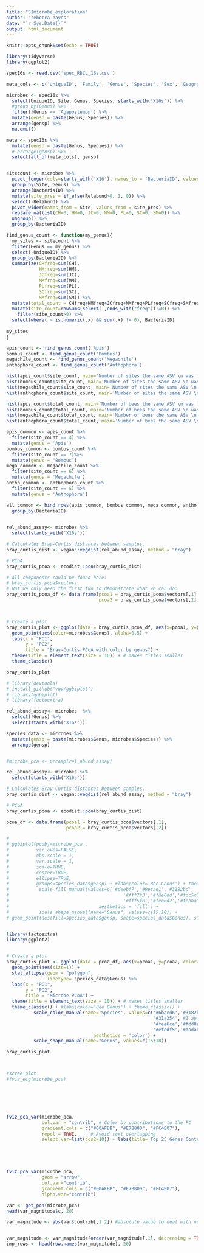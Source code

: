 ```yaml
---
title: "SImicrobe_exploration"
author: "rebecca hayes"
date: "`r Sys.Date()`"
output: html_document
---
```


```r
knitr::opts_chunk$set(echo = TRUE)
```

```r
library(tidyverse)
library(ggplot2)

spec16s <- read.csv('spec_RBCL_16s.csv')

meta_cols <- c('UniqueID', 'Family', 'Genus', 'Species', 'Sex', 'GeographyFK', 'Site', 'Meadow')

microbes <- spec16s %>%
  select(UniqueID, Site, Genus, Species, starts_with('X16s')) %>%
  #group_by(Genus) %>%
  filter(!Genus == 'Agapostemon') %>%
  mutate(gensp = paste(Genus, Species)) %>%
  arrange(gensp) %>%
  na.omit()

meta <- spec16s %>%
  mutate(gensp = paste(Genus, Species)) %>%
  # arrange(gensp) %>%
  select(all_of(meta_cols), gensp)



```


```r


sitecount <- microbes %>%
  pivot_longer(cols=starts_with('X16'), names_to = 'BacteriaID', values_to = 'Relabund') %>%
  group_by(Site, Genus) %>%
  arrange(BacteriaID) %>%
  mutate(site_pres = if_else(Relabund>0, 1, 0)) %>%
  select(-Relabund) %>%
  pivot_wider(names_from = Site, values_from = site_pres) %>%
  replace_na(list(CH=0, HM=0, JC=0, MM=0, PL=0, SC=0, SM=0)) %>%
  ungroup() %>%
  group_by(BacteriaID) 


```

```r

find_genus_count <- function(my_genus){
  my_sites <- sitecount %>%
  filter(Genus == my_genus) %>%
  select(-UniqueID) %>%
  group_by(BacteriaID) %>%
  summarize(CHfreq=sum(CH),
            HMfreq=sum(HM),
            JCfreq=sum(JC),
            MMfreq=sum(MM),
            PLfreq=sum(PL),
            SCfreq=sum(SC),
            SMfreq=sum(SM)) %>%
  mutate(total_count = CHfreq+HMfreq+JCfreq+MMfreq+PLfreq+SCfreq+SMfreq) %>%
  mutate(site_count=rowSums(select(.,ends_with("freq"))!=0)) %>% 
    filter(site_count>0) %>%
  select(where( ~ is.numeric(.x) && sum(.x) != 0), BacteriaID)
  
my_sites
}

```


```r
apis_count <- find_genus_count('Apis')
bombus_count <- find_genus_count('Bombus')
megachile_count <- find_genus_count('Megachile')
anthophora_count <- find_genus_count('Anthophora')
```

```r
hist(apis_count$site_count, main='Number of sites the same ASV \n was found in Apis', xlab='Number of Sites')
hist(bombus_count$site_count, main='Number of sites the same ASV \n was found in Bombus', xlab='Number of Sites')
hist(megachile_count$site_count, main='Number of sites the same ASV \n was found in Megachile', xlab='Number of Sites')
hist(anthophora_count$site_count, main='Number of sites the same ASV \n was found in Anthophora', xlab='Number of Sites')
```

```r
hist(apis_count$total_count, main='Number of bees the same ASV \n was found in Apis', xlab='Number of bees', breaks=25)
hist(bombus_count$total_count, main='Number of bees the same ASV \n was found in Bombus', xlab='Number of bees', breaks=25)
hist(megachile_count$total_count, main='Number of bees the same ASV \n was found in Megachile', xlab='Number of bees', breaks=25)
hist(anthophora_count$total_count, main='Number of bees the same ASV \n was found in Anthophora', xlab='Number of Bees', breaks=25)
```

```r
apis_common <- apis_count %>%
  filter(site_count == 4) %>%
  mutate(genus = 'Apis')
bombus_common <- bombus_count %>%
  filter(site_count == 7)%>%
  mutate(genus = 'Bombus')
mega_common <- megachile_count %>%
  filter(site_count == 6) %>%
  mutate(genus = 'Megachile')
antho_common <- anthophora_count %>%
  filter(site_count == 5) %>%
  mutate(genus = 'Anthophora')

all_common <- bind_rows(apis_common, bombus_common, mega_common, antho_common) %>%
  group_by(BacteriaID)
  
```



```r

rel_abund_assay<- microbes %>%
  select(starts_with('X16s'))

# Calculates Bray-Curtis distances between samples. 
bray_curtis_dist <- vegan::vegdist(rel_abund_assay, method = "bray")

# PCoA
bray_curtis_pcoa <- ecodist::pco(bray_curtis_dist)

# All components could be found here: 
# bray_curtis_pcoa$vectors
# But we only need the first two to demonstrate what we can do:
bray_curtis_pcoa_df <- data.frame(pcoa1 = bray_curtis_pcoa$vectors[,1], 
                                  pcoa2 = bray_curtis_pcoa$vectors[,2])



# Create a plot
bray_curtis_plot <- ggplot(data = bray_curtis_pcoa_df, aes(x=pcoa1, y=pcoa2)) +
  geom_point(aes(color=microbes$Genus), alpha=0.5) +
  labs(x = "PC1",
       y = "PC2", 
       title = "Bray-Curtis PCoA with color by genus") +
  theme(title = element_text(size = 10)) + # makes titles smaller
  theme_classic()

bray_curtis_plot


```




```r

# library(devtools)
# install_github("vqv/ggbiplot")
# library(ggbiplot)
# library(factoextra)

rel_abund_assay<- microbes  %>% 
  select(!Genus) %>%
  select(starts_with('X16s'))

species_data <- microbes %>%
  mutate(gensp = paste(microbes$Genus, microbes$Species)) %>%
  arrange(gensp)


#microbe_pca <- prcomp(rel_abund_assay)

rel_abund_assay<- microbes %>%
  select(starts_with('X16s'))

# Calculates Bray-Curtis distances between samples. 
bray_curtis_dist <- vegan::vegdist(rel_abund_assay, method = "bray")

# PCoA
bray_curtis_pcoa <- ecodist::pco(bray_curtis_dist)

pcoa_df <- data.frame(pcoa1 = bray_curtis_pcoa$vectors[,1], 
                      pcoa2 = bray_curtis_pcoa$vectors[,2])

# 
# ggbiplot(pcobj=microbe_pca ,
#          var.axes=FALSE,
#          obs.scale = 1, 
#          var.scale = 1,
#          scale=TRUE,
#          center=TRUE,
#          ellipse=TRUE,
#          groups=species_data$gensp) + #labs(color='Bee Genus') + theme_classic() +
#           scale_fill_manual(values=c('#deebf7','#9ecae1','#3182bd', '#31a354',
#                                          '#fff7f3','#fde0dd','#fcc5c0','#fa9fb5','#f768a1','#dd3497','#ae017e','#7a0177',
#                                          '#fff5f0','#fee0d2','#fcbba1','#fc9272','#fb6a4a','#ef3b2c','#cb181d','#99000d'),
#                                 aesthetics = 'fill') +
#           scale_shape_manual(name="Genus", values=c(15:18)) +
# geom_point(aes(fill=species_data$gensp, shape=species_data$Genus), size = 3)


library(factoextra)
library(ggplot2)


# Create a plot
bray_curtis_plot <- ggplot(data = pcoa_df, aes(x=pcoa1, y=pcoa2, color=species_data$gensp, shape=species_data$Genus)) +
  geom_point(aes(size=1)) +
  stat_ellipse(geom = "polygon",
               linetype= species_data$Genus) %>%
  labs(x = "PC1",
       y = "PC2", 
       title = "Microbe PCoA") +
  theme(title = element_text(size = 10)) + # makes titles smaller
  theme_classic() + #labs(color='Bee Genus') + theme_classic() +
          scale_color_manual(name='Species', values=c('#6baed6','#3182bd','#08519c', #3 anothophora sp -- blue
                                                      '#31a354', #1 apis sp -- green
                                                      '#fee6ce','#fdd0a2','#fdae6b','#fd8d3c','#f16913','#d94801','#a63603','#7f2704', #8 bombus sp -- orange
                                                      '#efedf5','#dadaeb','#bcbddc','#9e9ac8','#807dba','#6a51a3','#54278f','#3f007d'), #8 megachile sp -- purple
                                aesthetics = 'color') +
          scale_shape_manual(name="Genus", values=c(15:18)) 

bray_curtis_plot



#scree plot
#fviz_eig(microbe_pca)







```  


```r
fviz_pca_var(microbe_pca,
             col.var = "contrib", # Color by contributions to the PC
             gradient.cols = c("#00AFBB", "#E7B800", "#FC4E07"),
             repel = TRUE,     # Avoid text overlapping
             select.var=list(cos2=10)) + labs(title='Top 25 Genes Contributing to PC1 and PC2', color='Relative Contribution')





fviz_pca_var(microbe_pca, 
             geom = "arrow", 
             col.var="contrib", 
             gradient.cols = c("#00AFBB", "#E7B800", "#FC4E07"),
             alpha.var="contrib")

```  

```r
var <- get_pca(microbe_pca)
head(var_magnitude$c, 20)

var_magnitude <- abs(var$contrib[,1:2]) #absolute value to deal with negative loadings


var_magnitude <- var_magnitude[order(var_magnitude[,1], decreasing = TRUE),]  
imp_rows <- head(row.names(var_magnitude), 20)




```



